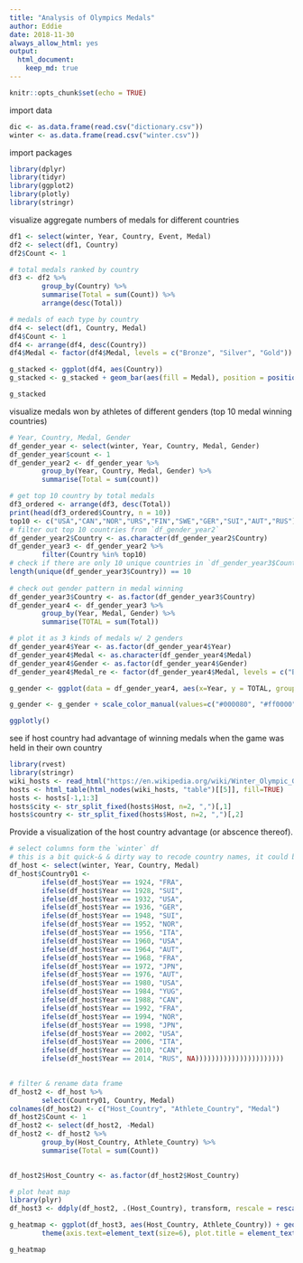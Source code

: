 ```yaml
---
title: "Analysis of Olympics Medals"
author: Eddie
date: 2018-11-30
always_allow_html: yes
output: 
  html_document:
    keep_md: true
---
```


```r
knitr::opts_chunk$set(echo = TRUE)
```

import data
```r
dic <- as.data.frame(read.csv("dictionary.csv"))
winter <- as.data.frame(read.csv("winter.csv"))
```

import packages
```r
library(dplyr)
library(tidyr)
library(ggplot2)
library(plotly)
library(stringr)
```

visualize aggregate numbers of medals for different countries 
```r
df1 <- select(winter, Year, Country, Event, Medal)
df2 <- select(df1, Country)
df2$Count <- 1

# total medals ranked by country 
df3 <- df2 %>%
        group_by(Country) %>% 
        summarise(Total = sum(Count)) %>%
        arrange(desc(Total))  

# medals of each type by country
df4 <- select(df1, Country, Medal)
df4$Count <- 1
df4 <- arrange(df4, desc(Country))
df4$Medal <- factor(df4$Medal, levels = c("Bronze", "Silver", "Gold"))

g_stacked <- ggplot(df4, aes(Country))
g_stacked <- g_stacked + geom_bar(aes(fill = Medal), position = position_stack(reverse = TRUE)) + scale_fill_manual(values=c("#cc6600","#9da99b", "#e6bb43")) + scale_x_discrete(limits = rev(levels(df4$Country))) + coord_flip() + theme(legend.position = "top", axis.text=element_text(size=6), axis.title=element_text(size=12, face="bold"), plot.title = element_text(hjust = 0.5)) + ggtitle("Number of Medals Won by Different Countries (1924 ~ 2014)")

g_stacked
```

visualize medals won by athletes of different genders (top 10 medal winning countries)
```r
# Year, Country, Medal, Gender
df_gender_year <- select(winter, Year, Country, Medal, Gender)
df_gender_year$count <- 1
df_gender_year2 <- df_gender_year %>% 
        group_by(Year, Country, Medal, Gender) %>% 
        summarise(Total = sum(count))

# get top 10 country by total medals
df3_ordered <- arrange(df3, desc(Total))
print(head(df3_ordered$Country, n = 10))
top10 <- c("USA","CAN","NOR","URS","FIN","SWE","GER","SUI","AUT","RUS")
# filter out top 10 countries from `df_gender_year2`
df_gender_year2$Country <- as.character(df_gender_year2$Country)
df_gender_year3 <- df_gender_year2 %>%
        filter(Country %in% top10)
# check if there are only 10 unique countries in `df_gender_year3$Country`
length(unique(df_gender_year3$Country)) == 10
 
# check out gender pattern in medal winning
df_gender_year3$Country <- as.factor(df_gender_year3$Country)
df_gender_year4 <- df_gender_year3 %>% 
        group_by(Year, Medal, Gender) %>% 
        summarise(TOTAL = sum(Total))

# plot it as 3 kinds of medals w/ 2 genders
df_gender_year4$Year <- as.factor(df_gender_year4$Year)
df_gender_year4$Medal <- as.character(df_gender_year4$Medal)
df_gender_year4$Gender <- as.factor(df_gender_year4$Gender)
df_gender_year4$Medal_re <- factor(df_gender_year4$Medal, levels = c("Bronze", "Silver", "Gold"))

g_gender <- ggplot(data = df_gender_year4, aes(x=Year, y = TOTAL, group = Gender, color = Gender)) + geom_line() + facet_grid (Medal_re ~ .)

g_gender <- g_gender + scale_color_manual(values=c("#000080", "#ff0000")) + theme(legend.position='top', axis.text.x = element_text(angle = 60, hjust = 1), plot.title = element_text(hjust = 0.5)) + xlab("") + ylab("number_of_medals") + ggtitle("Number of Medals Won by Athletes of Different Genders")

ggplotly()

```

see if host country had advantage of winning medals when the game was held in their own country
```r
library(rvest)
library(stringr)
wiki_hosts <- read_html("https://en.wikipedia.org/wiki/Winter_Olympic_Games")
hosts <- html_table(html_nodes(wiki_hosts, "table")[[5]], fill=TRUE)
hosts <- hosts[-1,1:3]
hosts$city <- str_split_fixed(hosts$Host, n=2, ",")[,1]
hosts$country <- str_split_fixed(hosts$Host, n=2, ",")[,2]
```

Provide a visualization of the host country advantage (or abscence thereof). 
```r
# select columns form the `winter` df
# this is a bit quick-& & dirty way to recode country names, it could be more efficient to do so by     # establishing a reference table with year & country name and them join it with the original dataframe
df_host <- select(winter, Year, Country, Medal)
df_host$Country01 <- 
        ifelse(df_host$Year == 1924, "FRA",
        ifelse(df_host$Year == 1928, "SUI", 
        ifelse(df_host$Year == 1932, "USA",
        ifelse(df_host$Year == 1936, "GER",
        ifelse(df_host$Year == 1948, "SUI",
        ifelse(df_host$Year == 1952, "NOR",
        ifelse(df_host$Year == 1956, "ITA",
        ifelse(df_host$Year == 1960, "USA",
        ifelse(df_host$Year == 1964, "AUT",
        ifelse(df_host$Year == 1968, "FRA",
        ifelse(df_host$Year == 1972, "JPN",
        ifelse(df_host$Year == 1976, "AUT",
        ifelse(df_host$Year == 1980, "USA",                                                                                     
        ifelse(df_host$Year == 1984, "YUG",
        ifelse(df_host$Year == 1988, "CAN",
        ifelse(df_host$Year == 1992, "FRA", 
        ifelse(df_host$Year == 1994, "NOR",
        ifelse(df_host$Year == 1998, "JPN",
        ifelse(df_host$Year == 2002, "USA",
        ifelse(df_host$Year == 2006, "ITA",
        ifelse(df_host$Year == 2010, "CAN",
        ifelse(df_host$Year == 2014, "RUS", NA))))))))))))))))))))))
                                                                                                              
```

```r
# filter & rename data frame
df_host2 <- df_host %>% 
        select(Country01, Country, Medal)
colnames(df_host2) <- c("Host_Country", "Athlete_Country", "Medal")
df_host2$Count <- 1
df_host2 <- select(df_host2, -Medal)
df_host2 <- df_host2 %>% 
        group_by(Host_Country, Athlete_Country) %>% 
        summarise(Total = sum(Count)) 
       

df_host2$Host_Country <- as.factor(df_host2$Host_Country)
```

```r
# plot heat map
library(plyr)
df_host3 <- ddply(df_host2, .(Host_Country), transform, rescale = rescale(Total))

g_heatmap <- ggplot(df_host3, aes(Host_Country, Athlete_Country)) + geom_tile(aes(fill = rescale), colour = "white") + scale_fill_gradient(low = "white", high = "steelblue") + scale_y_discrete(limits = rev(levels(df_host3$Athlete_Country))) + 
        theme(axis.text=element_text(size=6), plot.title = element_text(hjust = 0.5)) + ggtitle("Analysis of Host Country Advantage")

g_heatmap
```




